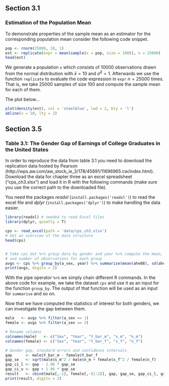 ## Section 3.1

### Estimation of the Population Mean

To demonstrate properties of the sample mean as an estimator for the corresponding population mean consider the following code snippet.



<div class="unfolded">
```r
pop <- rnorm(25000, 10, 1)
est <- replicate(expr = mean(sample(x = pop, size = 100)), n = 25000)
head(est)
```
</div>

We generate a population `x` which consists of 10000 observations drawn from the normal distribution with $\bar{x} = 10$ and $\hat{\sigma}^2 = 1$. Afterwards we use the function `replicate` to evaluate the code expression in `expr` $n = 25000$ times.
That is, we take 25000 samples of size 100 and compute the sample mean for each of them.

The plot below...

<div class="folded">
```r
plot(density(est), col = 'steelblue', lwd = 2, bty = 'l')
abline(v = 10, lty = 2)
```
</div>









## Section 3.5


### Table 3.1: The Gender Gap of Earnings of College Graduates in the United States
In order to reproduce the data from table 3.1 you need to download the replication data hosted by Pearson (http://wps.aw.com/aw_stock_ie_3/178/45691/11696965.cw/index.html). Download the data for chapter three as an excel spreadsheet ("cps_ch3.xlsx") and load it in R with the following commands (make sure you use the correct path to the downloaded file). 

You need the packages *readxl* (`install.packages('readxl')`) to read the excel file and *dplyr* (`install.packages('dplyr')`) to make handling the data easier. 


```r
library(readxl) # needed to read Excel files
library(dplyr, quietly = T)

cps <- read_excel(path = 'data/cps_ch3.xlsx')
# Get an overview of the data structure
head(cps)


# Take cps_dat %>% group data by gender and year %>% compute the mean, standard deviation
# and number of observations for each group
avgs <- cps %>% group_by(a_sex, year) %>% summarise(mean(ahe08), sd(ahe08), n())
print(avgs, digits = 2)
```

With the pipe operator `%>%` we simply chain different R commands. In the above code for example, we take the dataset `cps` and use it as an input for the function `group_by`. The output of that function will be used as an input for `summarise` and so on.

Now that we have computed the statistics of interest for both genders, we can investigate the gap between them.


```r
male   <- avgs %>% filter(a_sex == 1) 
female <- avgs %>% filter(a_sex == 2)

# Rename columns
colnames(male)   <- c("Sex", "Year", "Y_bar_m", "s_m", "n_m")
colnames(female) <- c("Sex", "Year", "Y_bar_f", "s_f", "n_f")

# Gender gap, standard errors and confidence intervals
gap      <- male$Y_bar_m - female$Y_bar_f
gap_se   <- sqrt(male$s_m^2 / male$n_m + female$s_f^2 / female$n_f)
gap_ci_l <- gap - 1.96 * gap_se
gap_ci_u <- gap + 1.96 * gap_se
result   <- cbind(male[,-1], female[,-(1:2)], gap, gap_se, gap_ci_l, gap_ci_u)
print(result, digits = 2)
```
